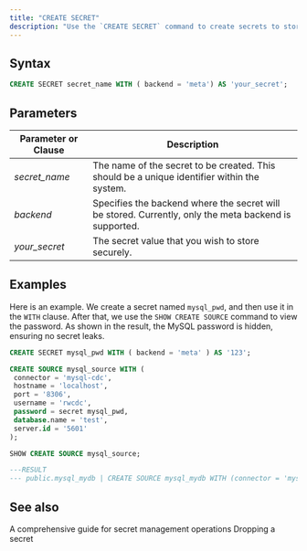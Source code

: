 ```yaml
---
title: "CREATE SECRET"
description: "Use the `CREATE SECRET` command to create secrets to store sensitive credentials securely."
---
```


## Syntax

```sql
CREATE SECRET secret_name WITH ( backend = 'meta') AS 'your_secret';
```

## Parameters

| Parameter or Clause | Description                                                                                           |
| ------------------- | ----------------------------------------------------------------------------------------------------- |
| _secret\_name_      | The name of the secret to be created. This should be a unique identifier within the system.           |
| _backend_           | Specifies the backend where the secret will be stored. Currently, only the meta backend is supported. |
| _your\_secret_      | The secret value that you wish to store securely.                                                     |

## Examples

Here is an example. We create a secret named `mysql_pwd`, and then use it in the `WITH` clause. After that, we use the `SHOW CREATE SOURCE` command to view the password. As shown in the result, the MySQL password is hidden, ensuring no secret leaks.

```sql
CREATE SECRET mysql_pwd WITH ( backend = 'meta' ) AS '123';
```

```sql
CREATE SOURCE mysql_source WITH (
 connector = 'mysql-cdc',
 hostname = 'localhost',
 port = '8306',
 username = 'rwcdc',
 password = secret mysql_pwd,
 database.name = 'test',
 server.id = '5601'
);
```

```sql
SHOW CREATE SOURCE mysql_source;

---RESULT
--- public.mysql_mydb | CREATE SOURCE mysql_mydb WITH (connector = 'mysql-cdc', hostname = 'mysql', port = '3306', username = 'root', password = secret mysql_pwd, database.name = 'mydb', server.id = '2') FORMAT PLAIN ENCODE JSON
```

## See also


<CardGroup>
  <Card
    title="Manage secrets"
    icon="key"
    icontype="solid"
    href="/docs/current/manage-secrets/"
  >
    A comprehensive guide for secret management operations
  </Card>
  <Card
    title="DROP SECRET"
    icon="trash"
    iconType="solid"
    href="/docs/current/sql-drop-secret/"
  >
    Dropping a secret
  </Card>
</CardGroup>
